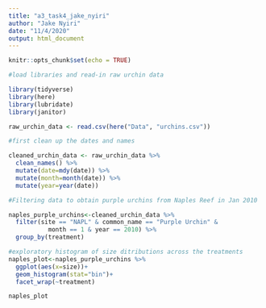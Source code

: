 ```yaml
---
title: "a3_task4_jake_nyiri"
author: "Jake Nyiri"
date: "11/4/2020"
output: html_document
---
```


```r
knitr::opts_chunk$set(echo = TRUE)

#load libraries and read-in raw urchin data

library(tidyverse)
library(here)
library(lubridate)
library(janitor)

raw_urchin_data <- read.csv(here("Data", "urchins.csv"))

```


```r
#first clean up the dates and names

cleaned_urchin_data <- raw_urchin_data %>%
  clean_names() %>%
  mutate(date=mdy(date)) %>%
  mutate(month=month(date)) %>%
  mutate(year=year(date))

```

```r
#Filtering data to obtain purple urchins from Naples Reef in Jan 2010

naples_purple_urchins<-cleaned_urchin_data %>% 
  filter(site == "NAPL" & common_name == "Purple Urchin" &
           month == 1 & year == 2010) %>% 
  group_by(treatment)

#exploratory histogram of size ditributions across the treatments
naples_plot<-naples_purple_urchins %>% 
  ggplot(aes(x=size))+
  geom_histogram(stat="bin")+
  facet_wrap(~treatment)

naples_plot
  
```

